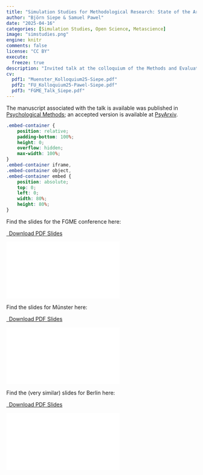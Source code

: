 ```yaml
---
title: "Simulation Studies for Methodological Research: State of the Art, Issues, and Potential Solutions"
author: "Björn Siepe & Samuel Pawel"
date: "2025-04-16"
categories: [Simulation Studies, Open Science, Metascience]
image: "simstudies.png"
engine: knitr
comments: false
license: "CC BY"
execute:
  freeze: true
description: "Invited talk at the colloquium of the Methods and Evaluation / Quality Assurance Unit at the Freie Universität Berlin and the colloquium of the Statistics & Psychological Methods Working Unit at the University of Münster, and a conference talk at the Conference of the DGPs Methods and Evaluation Section 2025."
cv:
  pdf1: "Muenster_Kolloquium25-Siepe.pdf"
  pdf2: "FU_Kolloquium25-Pawel-Siepe.pdf"
  pdf3: "FGME_Talk_Siepe.pdf"
---
```


The manuscript associated with the talk is available was published in [Psychological Methods](https://psycnet.apa.org/doi/10.1037/met0000695); an accepted version is available at [PsyArxiv](https://osf.io/preprints/psyarxiv/ufgy6/).

```css
.embed-container {
    position: relative;
    padding-bottom: 100%;
    height: 0;
    overflow: hidden;
    max-width: 100%;
}
.embed-container iframe,
.embed-container object,
.embed-container embed {
    position: absolute;
    top: 0;
    left: 0;
    width: 80%;
    height: 80%;
}
```

Find the slides for the FGME conference here:

```{=html}
<p class="text-center">
  <a class="btn btn-primary btn-lg cv-download" href="`r rmarkdown::metadata$cv$pdf1`" target="_blank">
    <i class="fa-solid fa-file-arrow-down"></i>&ensp;Download PDF Slides
  </a>
</p>
<div class="embed-container">
  <iframe src="`r rmarkdown::metadata$cv$pdf3`" style="border: 0.5px"></iframe>
</div>
```

Find the slides for Münster here:

```{=html}
<p class="text-center">
  <a class="btn btn-primary btn-lg cv-download" href="`r rmarkdown::metadata$cv$pdf1`" target="_blank">
    <i class="fa-solid fa-file-arrow-down"></i>&ensp;Download PDF Slides
  </a>
</p>
<div class="embed-container">
  <iframe src="`r rmarkdown::metadata$cv$pdf1`" style="border: 0.5px"></iframe>
</div>
```

Find the (very similar) slides for Berlin here:

```{=html}
<p class="text-center">
  <a class="btn btn-primary btn-lg cv-download" href="`r rmarkdown::metadata$cv$pdf2`" target="_blank">
    <i class="fa-solid fa-file-arrow-down"></i>&ensp;Download PDF Slides
  </a>
</p>
<div class="embed-container">
  <iframe src="`r rmarkdown::metadata$cv$pdf2`" style="border: 0.5px"></iframe>
</div>
```
